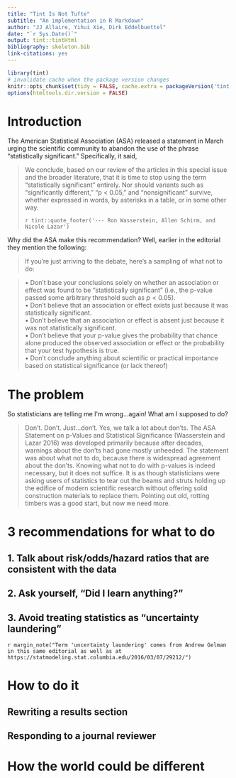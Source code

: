 ```yaml
---
title: "Tint Is Not Tufte"
subtitle: "An implementation in R Markdown"
author: "JJ Allaire, Yihui Xie, Dirk Eddelbuettel"
date: "`r Sys.Date()`"
output: tint::tintHtml
bibliography: skeleton.bib
link-citations: yes
---
```


```r
library(tint)
# invalidate cache when the package version changes
knitr::opts_chunk$set(tidy = FALSE, cache.extra = packageVersion('tint'))
options(htmltools.dir.version = FALSE)
```

# Introduction

The American Statistical Association (ASA) released a statement in March urging the scientific community to abandon the use of the phrase "statistically significant." Specifically, it said, 

> We conclude, based on our review of the articles in this special issue and the broader literature, that it is time to stop using the term “statistically significant” entirely. Nor should variants such as “significantly different,” “p < 0.05,” and “nonsignificant” survive, whether expressed in words, by asterisks in a table, or in some other way.
> 
> `r tint::quote_footer('--- Ron Wasserstein, Allen Schirm, and Nicole Lazar')`

Why did the ASA make this recommendation? Well, earlier in the editorial they mention the following:

> If you’re just arriving to the debate, here’s a sampling of what not to do:

> •  Don’t base your conclusions solely on whether an association or effect was found to be “statistically significant” (i.e., the p-value passed some arbitrary threshold such as $p < 0.05$).  
> •  Don’t believe that an association or effect exists just because it was statistically significant.  
> •  Don’t believe that an association or effect is absent just because it was not statistically significant.  
> •  Don’t believe that your p-value gives the probability that chance alone produced the observed association or effect or the probability that your test hypothesis is true.  
> •  Don’t conclude anything about scientific or practical importance based on statistical significance (or lack thereof)

# The problem

So statisticians are telling me I'm wrong...again! What am I supposed to do?

> Don’t. Don’t. Just...don’t. Yes, we talk a lot about don’ts. The ASA Statement on p-Values and Statistical Significance (Wasserstein and Lazar 2016) was developed primarily because after decades, warnings about the don’ts had gone mostly unheeded. The statement was about what not to do, because there is widespread agreement about the don’ts. Knowing what not to do with p-values is indeed necessary, but it does not suffice. It is as though statisticians were asking users of statistics to tear out the beams and struts holding up the edifice of modern scientific research without offering solid construction materials to replace them. Pointing out old, rotting timbers was a good start, but now we need more.


# 3 recommendations for what to do

## 1. Talk about risk/odds/hazard ratios that are consistent with the data


## 2. Ask yourself, "Did I learn anything?"



## 3. Avoid treating statistics as "uncertainty laundering" 

`r margin_note("Term 'uncertainty laundering' comes from Andrew Gelman in this same editorial as well as at https://statmodeling.stat.columbia.edu/2016/03/07/29212/")`

# How to do it

## Rewriting a results section

## Responding to a journal reviewer

# How the world could be different